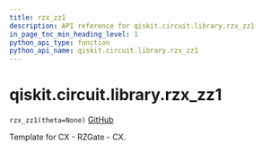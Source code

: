 ```yaml
---
title: rzx_zz1
description: API reference for qiskit.circuit.library.rzx_zz1
in_page_toc_min_heading_level: 1
python_api_type: function
python_api_name: qiskit.circuit.library.rzx_zz1
---
```


# qiskit.circuit.library.rzx\_zz1

<span id="qiskit.circuit.library.rzx_zz1" />

`rzx_zz1(theta=None)` [GitHub](https://github.com/qiskit/qiskit/tree/stable/0.21/qiskit/circuit/library/templates/rzx/rzx_zz1.py "view source code")

Template for CX - RZGate - CX.

